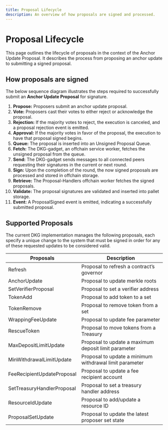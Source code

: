 ```yaml
---
title: Proposal Lifecycle
description: An overview of how proposals are signed and processed.
---
```



# Proposal Lifecycle

This page outlines the lifecycle of proposals in the context of the Anchor Update Proposal. It describes the process from proposing an anchor update to submitting a signed proposal.

## How proposals are signed

The below sequence diagram illustrates the steps required to successfully submit an **Anchor Update Proposal**
for signature.

1. **Propose:** Proposers submit an anchor update proposal.
2. **Vote:** Proposers cast their votes to either reject or acknowledge the proposal.
3. **Rejection:** If the majority votes to reject, the execution is canceled, and a proposal rejection event is emitted.
4. **Approval:** If the majority votes in favor of the proposal, the execution to have that proposal signed begins.
5. **Queue:** The proposal is inserted into an Unsigned Proposal Queue.
6. **Fetch:** The DKG-gadget, an offchain service worker, fetches the unsigned proposal from the queue.
7. **Send:** The DKG-gadget sends messages to all connected peers requesting their signatures in the current or next round.
8. **Sign:** Upon the completion of the round, the now signed proposals are processed and stored in offchain storage.
9. **Retrieve:** The Proposal-Handlers offchain worker fetches the signed proposals.
10. **Validate:** The proposal signatures are validated and inserted into pallet storage.
11. **Event:** A ProposalSigned event is emitted, indicating a successfully submitted proposal.

<DKGProposalImages />

## Supported Proposals

The current DKG implementation manages the following proposals, each specify a unique change to the system
that must be signed in order for any of these requested updates to be considered valid.

| Proposals                  | Description                                             |
| -------------------------- | ------------------------------------------------------- |
| Refresh                    | Proposal to refresh a contract’s governor               |
| AnchorUpdate               | Proposal to update merkle roots                         |
| SetVerifierProposal        | Proposal to set a verifier address                      |
| TokenAdd                   | Proposal to add token to a set                          |
| TokenRemove                | Proposal to remove token from a set                     |
| WrappingFeeUpdate          | Proposal to update fee parameter                        |
| RescueToken                | Proposal to move tokens from a Treasury                 |
| MaxDepositLimitUpdate      | Proposal to update a maximum deposit limit parameter    |
| MinWithdrawalLimitUpdate   | Proposal to update a minimum withdrawal limit parameter |
| FeeRecipientUpdateProposal | Proposal to update a fee recipient account              |
| SetTreasuryHandlerProposal | Proposal to set a treasury handler address              |
| ResourceIdUpdate           | Proposal to add/update a resource ID                    |
| ProposalSetUpdate          | Proposal to update the latest proposer set state        |
